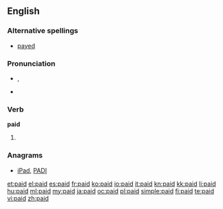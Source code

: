 ==English==

{{rank|brother|I've|longer|476|paid|art|neither|suddenly}}

===Alternative spellings===
* [[payed]] {{italbrac|archaic}}

===Pronunciation===
* {{IPA|/ˈpeɪd/}}, {{SAMPA|/'peId/}}
* {{audio|en-us-paid.ogg|Audio (US)}}
*: {{rhymes|eɪd}}

===Verb===
'''paid'''

# {{past of|[[pay]]}}

===Anagrams===
* [[iPad#English|iPad]], [[PADI#English|PADI]]

[[et:paid]]
[[el:paid]]
[[es:paid]]
[[fr:paid]]
[[ko:paid]]
[[io:paid]]
[[it:paid]]
[[kn:paid]]
[[kk:paid]]
[[li:paid]]
[[hu:paid]]
[[ml:paid]]
[[my:paid]]
[[ja:paid]]
[[oc:paid]]
[[pl:paid]]
[[simple:paid]]
[[fi:paid]]
[[te:paid]]
[[vi:paid]]
[[zh:paid]]